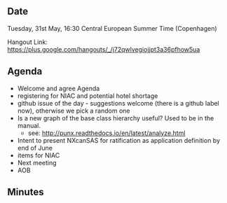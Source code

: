 ==Date==

Tuesday, 31st May, 16:30 Central European Summer Time (Copenhagen)

Hangout Link: https://plus.google.com/hangouts/_/j72qwlvegiojjpt3a36pfhow5ua

==Agenda==

* Welcome and agree Agenda
* registering for NIAC and potential hotel shortage
* github issue of the day - suggestions welcome (there is a github label now), otherwise we pick a random one
* Is a new graph of the base class hierarchy useful?  Used to be in the manual.
** see:  http://punx.readthedocs.io/en/latest/analyze.html
* Intent to present NXcanSAS for ratification as application definition by end of June
* items for NIAC
* Next meeting
* AOB

==Minutes==
